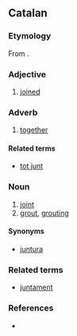 ==Catalan==

===Etymology===
From {{inh|ca|la|iūnctus}}.

===Adjective===
{{ca-adj}}

# [[joined]]

===Adverb===
{{ca-adv}}

# [[together]]

====Related terms====
* [[tot junt]]

===Noun===
{{ca-noun|m}}

# [[joint]]
# [[grout]], [[grouting]]

====Synonyms====
* [[juntura]] {{g|f}}

===Related terms===
* [[juntament]]

===References===
* {{R:IEC4}}